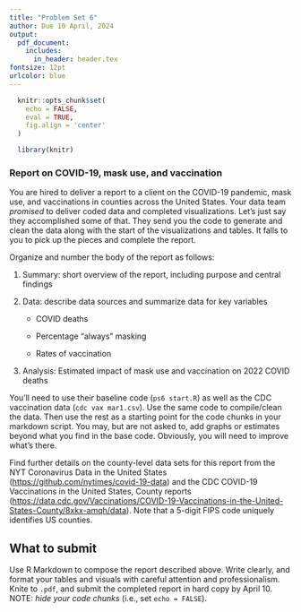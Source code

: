 ```yaml
---
title: "Problem Set 6"
author: Due 10 April, 2024
output: 
  pdf_document:
    includes:
      in_header: header.tex
fontsize: 12pt
urlcolor: blue
---
```


```r
  knitr::opts_chunk$set(
    echo = FALSE, 
    eval = TRUE,
    fig.align = 'center'
  )

  library(knitr)
```


### Report on COVID-19, mask use, and vaccination

You are hired to deliver a report to a client on the COVID-19 pandemic, mask use, and vaccinations in counties across the United States. Your data team *promised* to deliver coded data and completed visualizations. Let’s just say they accomplished some of that. They send you the code to generate and clean the data along with the start of the visualizations and tables. It falls to you to pick up the pieces and complete the report.

Organize and number the body of the report as follows:

1. Summary: short overview of the report, including purpose and central findings

2. Data: describe data sources and summarize data for key variables  

    - COVID deaths   
    
    - Percentage "always" masking  
    
    - Rates of vaccination
  
3. Analysis: Estimated impact of mask use and vaccination on 2022 COVID deaths  

You'll need to use their baseline code (`ps6 start.R`) as well as the CDC vaccination data (`cdc vax mar1.csv`). Use the same code to compile/clean the data. Then use the rest as a starting point for the code chunks in your markdown script. You may, but are not asked to, add graphs or estimates beyond what you find in the base code. Obviously, you will need to improve what's there.

Find further details on the county-level data sets for this report from the NYT Coronavirus Data in the United States (<https://github.com/nytimes/covid-19-data>) and the CDC COVID-19 Vaccinations in the United States, County reports (<https://data.cdc.gov/Vaccinations/COVID-19-Vaccinations-in-the-United-States-County/8xkx-amqh/data>). Note that a 5-digit FIPS code uniquely identifies US counties.


## What to submit

Use R Markdown to compose the report described above. Write clearly, and format your tables and visuals with careful attention and professionalism. Knite to `.pdf`, and submit the completed report in hard copy by April 10. NOTE: *hide your code chunks* (i.e., set `echo = FALSE`).